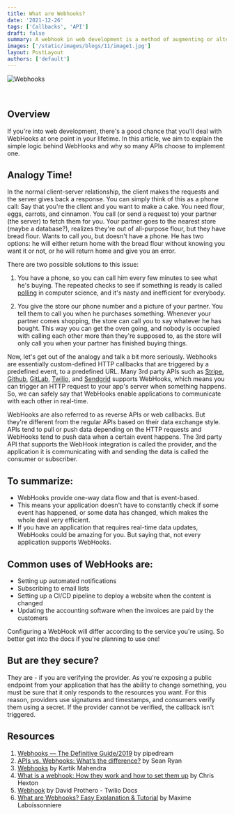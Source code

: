 ```yaml
---
title: What are Webhooks?
date: '2021-12-26'
tags: ['Callbacks', 'API']
draft: false
summary: A webhook in web development is a method of augmenting or altering the behavior of a web page or web application with custom callbacks. Dive in to learn more!
images: ['/static/images/blogs/11/image1.jpg']
layout: PostLayout
authors: ['default']
---
```


![Webhooks](/static/images/blogs/11/image1.png)

<br />

<TOCInline toc={props.toc} asDisclosure defaultOpen={false} toHeading={2} />

## Overview

If you're into web development, there's a good chance that you'll deal with WebHooks at one point in your lifetime.
In this article, we aim to explain the simple logic behind WebHooks and why so many APIs choose to implement one.

## Analogy Time!

In the normal client-server relationship, the client makes the requests and the server gives back a response. You can simply think of this as a phone call:
Say that you're the client and you want to make a cake. You need flour, eggs, carrots, and cinnamon.
You call (or send a request to) your partner (the server) to fetch them for you. Your partner goes to the nearest store (maybe a database?),
realizes they're out of all-purpose flour, but they have bread flour. Wants to call you, but doesn't have a phone.
He has two options: he will either return home with the bread flour without knowing you want it or not, or he will return home and give you an error.

There are two possible solutions to this issue:

1. You have a phone, so you can call him every few minutes to see what he's buying.
   The repeated checks to see if something is ready is called [polling](<https://en.wikipedia.org/wiki/Polling_(computer_science)>) in computer science,
   and it's nasty and inefficient for everybody.

2. You give the store our phone number and a picture of your partner. You tell them to call you when he purchases something.
   Whenever your partner comes shopping, the store can call you to say whatever he has bought.
   This way you can get the oven going, and nobody is occupied with calling each other more than they're supposed to,
   as the store will only call you when your partner has finished buying things.

Now, let's get out of the analogy and talk a bit more seriously.
Webhooks are essentially custom-defined HTTP callbacks that are triggered by a predefined event, to a predefined URL.
Many 3rd party APIs such as [Stripe](https://stripe.com/docs/webhooks), [Github](https://docs.github.com/en/developers/webhooks-and-events/webhooks/about-webhooks),
[GitLab](https://docs.gitlab.com/ee/user/project/integrations/webhooks.html), [Twilio](https://www.twilio.com/docs/glossary/what-is-a-webhook),
and [Sendgrid](https://sendgrid.com/blog/whats-webhook/) supports WebHooks,
which means you can trigger an HTTP request to your app's server when something happens.
So, we can safely say that WebHooks enable applications to communicate with each other in real-time.

WebHooks are also referred to as reverse APIs or web callbacks. But they're different from the regular APIs based on their data exchange style.
APIs tend to pull or push data depending on the HTTP requests and WebHooks tend to push data when a certain event happens.
The 3rd party API that supports the WebHook integration is called the provider,
and the application it is communicating with and sending the data is called the consumer or subscriber.

## To summarize:

- WebHooks provide one-way data flow and that is event-based.
- This means your application doesn't have to constantly check if some event has happened, or some data has changed, which makes the whole deal very efficient.
- If you have an application that requires real-time data updates, WebHooks could be amazing for you. But saying that, not every application supports WebHooks.

## Common uses of WebHooks are:

- Setting up automated notifications
- Subscribing to email lists
- Setting up a CI/CD pipeline to deploy a website when the content is changed
- Updating the accounting software when the invoices are paid by the customers

Configuring a WebHook will differ according to the service you're using. So better get into the docs if you're planning to use one!

## But are they secure?

They are - if you are verifying the provider. As you're exposing a public endpoint from your application that has the ability to change something,
you must be sure that it only responds to the resources you want.
For this reason, providers use signatures and timestamps, and consumers verify them using a secret.
If the provider cannot be verified, the callback isn't triggered.

## Resources

1. [Webhooks — The Definitive Guide/2019](https://requestbin.com/blog/working-with-webhooks/#webhooks-%E2%80%94-the-definitive-guide-2019) by pipedream
2. [APIs vs. Webhooks: What’s the difference?](https://www.mparticle.com/blog/apis-vs-webhooks) by Sean Ryan
3. [Webhooks](https://levelup.gitconnected.com/webhooks-82e50720abd2) by Kartik Mahendra
4. [What is a webhook: How they work and how to set them up](https://www.getvero.com/resources/webhooks/) by Chris Hexton
5. [Webhook](https://www.twilio.com/docs/glossary/what-is-a-webhook) by David Prothero - Twilio Docs
6. [What are Webhooks? Easy Explanation & Tutorial](https://snipcart.com/blog/what-are-webhooks-explained-example) by Maxime Laboissonniere
